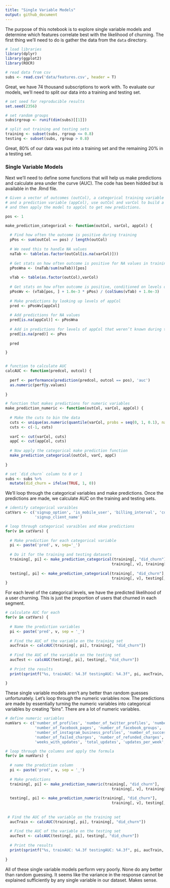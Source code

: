 ```yaml
---
title: "Single Variable Models"
output: github_document
---
```


The purpose of this notebook is to explore single variable models and determine which features correlate best with the likelihood of churning. The first thing we'll need to do is gather the data from the `data` directory.

```r
# load libraries
library(dplyr)
library(ggplot2)
library(ROCR)
```

```r
# read data from csv
subs <- read.csv('data/features.csv', header = T)
```

Great, we have 74 thousand subscriptions to work with. To evaluate our models, we'll need to split our data into a training and testing set.

```r
# set seed for reproducible results
set.seed(2356)

# set random groups
subs$rgroup <- runif(dim(subs)[[1]])

# split out training and testing sets
training <- subset(subs, rgroup <= 0.8)
testing <- subset(subs, rgroup > 0.8)
```

Great, 80% of our data was put into a training set and the remaining 20% in a testing set. 

### Single Variable Models
Next we'll need to define some functions that will help us make predictions and calculate area under the curve (AUC). The code has been hidded but is available in the .Rmd file.

```r
# Given a vector of outcomes (outCol), a categorical training variable (varCol), 
# and a prediction variable (appCol), use outCol and varCol to build a single-variable model 
# and then apply the model to appCol to get new predictions.

pos <- 1

make_prediction_categorical <- function(outCol, varCol, appCol) {
  
  # Find how often the outcome is positive during training
  pPos <- sum(outCol == pos) / length(outCol)
  
  # We need this to handle NA values
  naTab <- table(as.factor(outCol[is.na(varCol)]))
  
  # Get stats on how often outcome is positive for NA values in training
  pPosWna <- (naTab/sum(naTab))[pos]
  
  vTab <- table(as.factor(outCol),varCol)
  
  # Get stats on how often outcome is positive, conditioned on levels of the variable
  pPosWv <- (vTab[pos, ] + 1.0e-3 * pPos) / (colSums(vTab) + 1.0e-3)
  
  # Make predictions by looking up levels of appCol
  pred <- pPosWv[appCol]
  
  # Add predictions for NA values
  pred[is.na(appCol)] <- pPosWna
  
  # Add in predictions for levels of appCol that weren’t known during training
  pred[is.na(pred)] <- pPos
  
  pred

} 


# function to calculate AUC
calcAUC <- function(predcol, outcol) {
  
  perf <- performance(prediction(predcol, outcol == pos), 'auc') 
  as.numeric(perf@y.values)
  
}

# function that makes predictions for numeric variables
make_prediction_numeric <- function(outCol, varCol, appCol) {
  
  # Make the cuts to bin the data
  cuts <- unique(as.numeric(quantile(varCol, probs = seq(0, 1, 0.1), na.rm = T)))
  cuts <- c(-1, cuts)
  
  varC <- cut(varCol, cuts)
  appC <- cut(appCol, cuts)
  
  # Now apply the categorical make prediction function
  make_prediction_categorical(outCol, varC, appC)
  
}

# set `did_churn` column to 0 or 1
subs <- subs %>% 
  mutate(did_churn = ifelse(TRUE, 1, 0))
```

We'll loop through the categorical variables and make predictions. Once the predictions are made, we calculate AUC on the training and testing sets.

```r
# identify categorical varaibles
catVars <- c('signup_option', 'is_mobile_user', 'billing_interval', 'country', 'simplified_plan_name',
             'signup_client_name')

# loop through categorical varaibles and mkae predictions
for(v in catVars) {
  
  # Make prediction for each categorical variable
  pi <- paste('pred', v, sep='_')
  
  # Do it for the training and testing datasets
  training[, pi] <- make_prediction_categorical(training[, "did_churn"], 
                                               training[, v], training[,v]) 
  
  testing[, pi] <- make_prediction_categorical(training[, "did_churn"], 
                                               training[, v], testing[,v]) 
}
```

For each level of the categorical levels, we have the predicted likelihood of a user churning. This is just the proportion of users that churned in each segment.

```r
# calculate AUC for each
for(v in catVars) {
  
  # Name the prediction variables
  pi <- paste('pred', v, sep = '_')
  
  # Find the AUC of the variable on the training set
  aucTrain <- calcAUC(training[, pi], training[, "did_churn"])
  
  # Find the AUC of the variable on the testing set  
  aucTest <- calcAUC(testing[, pi], testing[, "did_churn"])
    
  # Print the results
  print(sprintf("%s, trainAUC: %4.3f testingAUC: %4.3f", pi, aucTrain, aucTest))
    
}
```

These single variable models aren't any better than random guesses unfortunately. Let's loop through the numeric variables now. The predictions are made by essentially turning the numeric variables into categorical variables by creating "bins". There are a lot of numeric variables.

```r
# define numeric variables
numVars <- c('number_of_profiles', 'number_of_twitter_profiles', 'number_of_facebook_personal_profiles',
             'number_of_facebook_pages', 'number_of_facebook_groups', 'number_of_instagram_personal_profiles',
             'number_of_instagram_business_profiles', 'number_of_successful_charges', 
             'number_of_failed_charges', 'number_of_refunded_charges', 'days_since_last_update',
             'weeks_with_updates', 'total_updates', 'updates_per_week', 'estimate', 'subscription_age')

# loop through the columns and apply the formula
for(v in numVars) {
  
  # name the prediction column
  pi <- paste('pred', v, sep = '_')
  
  # Make predictions
  training[, pi] <- make_prediction_numeric(training[, "did_churn"], 
                                               training[, v], training[,v]) 
  
  testing[, pi] <- make_prediction_numeric(training[, "did_churn"], 
                                               training[, v], testing[,v]) 
  
  
 # Find the AUC of the variable on the training set
  aucTrain <- calcAUC(training[, pi], training[, "did_churn"])
  
  # Find the AUC of the variable on the testing set  
  aucTest <- calcAUC(testing[, pi], testing[, "did_churn"])
    
  # Print the results
  print(sprintf("%s, trainAUC: %4.3f testingAUC: %4.3f", pi, aucTrain, aucTest))
    
}
```

All of these single variable models perform very poorly. None do any better than random guessing. It seems like the variance in the response cannot be explained sufficiently by any single variable in our dataset. Makes sense.